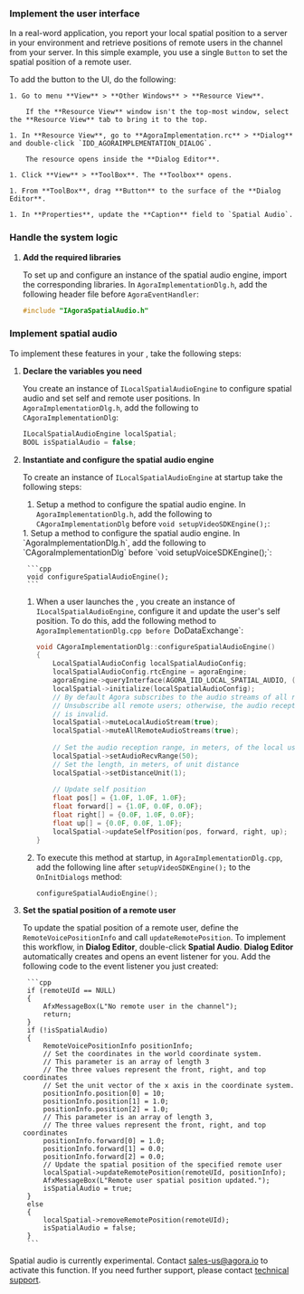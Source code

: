 <PlatformWrapper platform="windows">


### Implement the user interface

In a real-word application, you report your local spatial position to a server in your environment and retrieve positions of remote users in the channel from your server. In this simple example, you use a single `Button` to set the spatial position of a remote user. 

To add the button to the UI, do the following:
    
    1. Go to menu **View** > **Other Windows** > **Resource View**.
        
        If the **Resource View** window isn't the top-most window, select the **Resource View** tab to bring it to the top.

    1. In **Resource View**, go to **AgoraImplementation.rc** > **Dialog** and double-click `IDD_AGORAIMPLEMENTATION_DIALOG`.
        
        The resource opens inside the **Dialog Editor**. 
    
    1. Click **View** > **ToolBox**. The **Toolbox** opens.

    1. From **ToolBox**, drag **Button** to the surface of the **Dialog Editor**.

    1. In **Properties**, update the **Caption** field to `Spatial Audio`.


### Handle the system logic

1. **Add the required libraries**

    To set up and configure an instance of the spatial audio engine, import the corresponding <Vg k="COMPANY" /> libraries. In `AgoraImplementationDlg.h`, add the following header file before `AgoraEventHandler`:

    ```cpp
    #include "IAgoraSpatialAudio.h"
    ```

### Implement spatial audio

To implement these features in your <Vpl k="CLIENT" />, take the following steps:

1. **Declare the variables you need**

    You create an instance of `ILocalSpatialAudioEngine` to configure spatial audio and set self and remote user positions. In `AgoraImplementationDlg.h`, add the following to `CAgoraImplementationDlg`:

    ```cpp
    ILocalSpatialAudioEngine localSpatial;
    BOOL isSpatialAudio = false;
    ```

1. **Instantiate and configure the spatial audio engine**

    To create an instance of `ILocalSpatialAudioEngine` at startup take the following steps:
    <ProductWrapper notAllowed = "voice-calling">
    1. Setup a method to configure the spatial audio engine. In `AgoraImplementationDlg.h`, add the following to `CAgoraImplementationDlg` before `void setupVideoSDKEngine();`:
    </ProductWrapper>
    <ProductWrapper product = "voice-calling">
    1. Setup a method to configure the spatial audio engine. In `AgoraImplementationDlg.h`, add the following to `CAgoraImplementationDlg` before `void setupVoiceSDKEngine();`:
    </ProductWrapper>

        ```cpp
        void configureSpatialAudioEngine();
        ```

    1. When a user launches the <Vpl k="CLIENT" />, you create an instance of `ILocalSpatialAudioEngine`, configure it and update the user's self position. To do this, add the following method to `AgoraImplementationDlg.cpp before `DoDataExchange`:

        ```cpp
        void CAgoraImplementationDlg::configureSpatialAudioEngine() 
        {
            LocalSpatialAudioConfig localSpatialAudioConfig;
            localSpatialAudioConfig.rtcEngine = agoraEngine;
            agoraEngine->queryInterface(AGORA_IID_LOCAL_SPATIAL_AUDIO, (void**)&localSpatial);
            localSpatial->initialize(localSpatialAudioConfig);
            // By default Agora subscribes to the audio streams of all remote users.
            // Unsubscribe all remote users; otherwise, the audio reception range you set
            // is invalid.
            localSpatial->muteLocalAudioStream(true);
            localSpatial->muteAllRemoteAudioStreams(true);
            
            // Set the audio reception range, in meters, of the local user
            localSpatial->setAudioRecvRange(50);
            // Set the length, in meters, of unit distance
            localSpatial->setDistanceUnit(1);
            
            // Update self position
            float pos[] = {1.0F, 1.0F, 1.0F};
            float forward[] = {1.0F, 0.0F, 0.0F};
            float right[] = {0.0F, 1.0F, 0.0F};
            float up[] = {0.0F, 0.0F, 1.0F};
            localSpatial->updateSelfPosition(pos, forward, right, up);
        }
        ```

    1. To execute this method at startup, in `AgoraImplementationDlg.cpp`, add the following line after `setupVideoSDKEngine();` to the `OnInitDialogs` method:

        ```cpp
        configureSpatialAudioEngine();
        ```

1. **Set the spatial position of a remote user**

    To update the spatial position of a remote user, define the `RemoteVoicePositionInfo` and call `updateRemotePosition`. To implement this workflow, in **Dialog Editor**, double-click **Spatial Audio**. **Dialog Editor** automatically creates and opens an event listener for you. Add the following code to the event listener you just created:

        ```cpp
        if (remoteUId == NULL)
        {
            AfxMessageBox(L"No remote user in the channel");
            return;
        }
        if (!isSpatialAudio)
        {
            RemoteVoicePositionInfo positionInfo;
            // Set the coordinates in the world coordinate system.
            // This parameter is an array of length 3
            // The three values represent the front, right, and top coordinates
            // Set the unit vector of the x axis in the coordinate system.
            positionInfo.position[0] = 10;
            positionInfo.position[1] = 1.0;
            positionInfo.position[2] = 1.0;
            // This parameter is an array of length 3,
            // The three values represent the front, right, and top coordinates
            positionInfo.forward[0] = 1.0;
            positionInfo.forward[1] = 0.0;
            positionInfo.forward[2] = 0.0;
            // Update the spatial position of the specified remote user
            localSpatial->updateRemotePosition(remoteUId, positionInfo);
            AfxMessageBox(L"Remote user spatial position updated.");
            isSpatialAudio = true;
        }
        else
        {
            localSpatial->removeRemotePosition(remoteUId);
            isSpatialAudio = false;
        }
        ```

Spatial audio is currently experimental. Contact sales-us@agora.io to activate this function. If you need further support, please contact [<Vg k="COMPANY" /> technical support](mailto:support@agora.io).

</PlatformWrapper>
